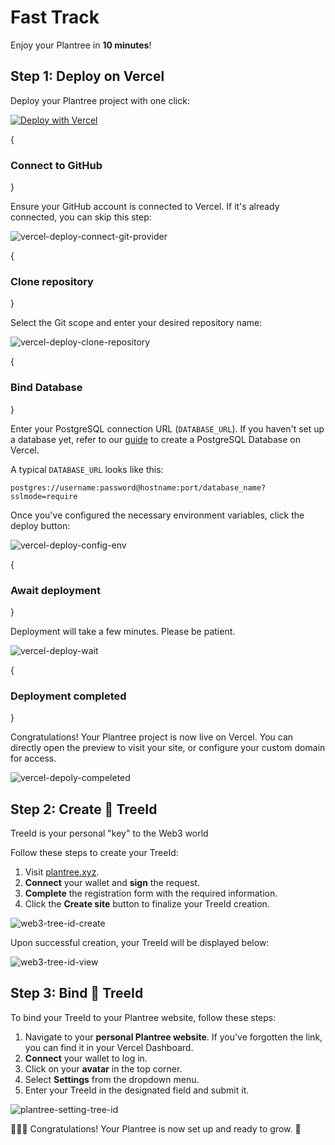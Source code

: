
# Fast Track

Enjoy your Plantree in **10 minutes**!

## Step 1: Deploy on Vercel

Deploy your Plantree project with one click:

[![Deploy with Vercel](https://vercel.com/button)](https://vercel.com/new/clone?repository-url=https%3A%2F%2Fgithub.com%2Fplantree-xyz%2Fplantree&env=DATABASE_URL&envDescription=Your+Personal+Database+Url&envLink=https%3A%2F%2Fdocs.plantree.xyz%2Fguides%2Fenvironment-variables%23database_url&project-name=my-plantree-blog&repository-name=my-plantree-blog&fork=true)

<Steps>

{<h3>Connect to GitHub</h3>}

Ensure your GitHub account is connected to Vercel. If it's already connected, you can skip this step:

![vercel-deploy-connect-git-provider](/images/screenshot/vercel-deploy-connect-git-provider.png)

{<h3>Clone repository</h3>}

Select the Git scope and enter your desired repository name:

![vercel-deploy-clone-repository](/images/screenshot/vercel-deploy-clone-repository.png)

{<h3>Bind Database</h3>}

Enter your PostgreSQL connection URL (`DATABASE_URL`). If you haven't set up a database yet, 
refer to our [guide](/guides/create-vercel-postgres) to create a PostgreSQL Database on Vercel.

A typical `DATABASE_URL` looks like this:

```text
postgres://username:password@hostname:port/database_name?sslmode=require
```

Once you've configured the necessary environment variables, click the deploy button:

![vercel-deploy-config-env](/images/screenshot/vercel-deploy-config-env.png)

{<h3>Await deployment</h3>}

Deployment will take a few minutes. Please be patient.

![vercel-deploy-wait](/images/screenshot/vercel-deploy-wait.png)

{<h3>Deployment completed</h3>}

Congratulations! Your Plantree project is now live on Vercel. You can directly open the preview to visit your site, or configure your custom domain for access.

![vercel-depoly-compeleted](/images/screenshot/vercel-depoly-compeleted.png)

</Steps>

## Step 2: Create 🌱 **TreeId**

<Callout type="info">
  TreeId is your personal "key" to the Web3 world
</Callout>

Follow these steps to create your TreeId:

1. Visit [plantree.xyz](https://www.plantree.xyz/create-space).
2. **Connect** your wallet and **sign** the request.
3. **Complete** the registration form with the required information.
4. Click the **Create site** button to finalize your TreeId creation.

![web3-tree-id-create](/images/screenshot/web3-tree-id-create.png)

Upon successful creation, your TreeId will be displayed below:

![web3-tree-id-view](/images/screenshot/web3-tree-id-view.png)

## Step 3: Bind 🌱 **TreeId**

To bind your TreeId to your Plantree website, follow these steps:

1. Navigate to your **personal Plantree website**. If you've forgotten the link, you can find it in your Vercel Dashboard.
2. **Connect** your wallet to log in.
3. Click on your **avatar** in the top corner.
4. Select **Settings** from the dropdown menu.
5. Enter your TreeId in the designated field and submit it.

![plantree-setting-tree-id](/images/screenshot/plantree-setting-tree-id.png)

🎉🎉🎉 Congratulations! Your Plantree is now set up and ready to grow. 🌱